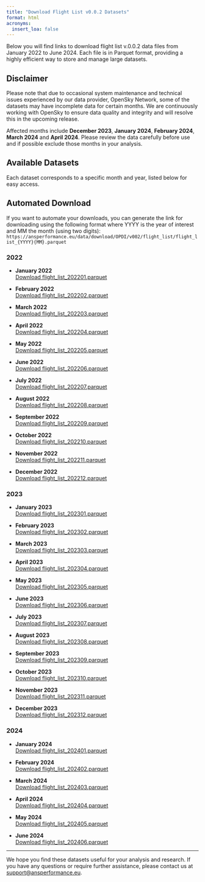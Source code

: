 ```yaml
---
title: "Download Flight List v0.0.2 Datasets"
format: html
acronyms:
  insert_loa: false
---
```


Below you will find links to download flight list v.0.0.2 data files from January 2022 to June 2024. Each file is in Parquet format, providing a highly efficient way to store and manage large datasets.

::: {.callout-caution}
## Disclaimer

Please note that due to occasional system maintenance and technical issues experienced by our data provider, OpenSky Network, some of the datasets may have incomplete data for certain months. We are continuously working with OpenSky to ensure data quality and integrity and will resolve this in the upcoming release. 

Affected months include **December 2023**, **January 2024**, **February 2024**, **March 2024** and **April 2024**. Please review the data carefully before use and if possible exclude those months in your analysis.
:::

## Available Datasets

Each dataset corresponds to a specific month and year, listed below for easy access.

::: {.callout-tip}
## Automated Download

If you want to automate your downloads, you can generate the link for downloading using the following format where YYYY is the year of interest and MM the month (using two digits): 
```https://ansperformance.eu/data/download/OPDI/v002/flight_list/flight_list_{YYYY}{MM}.parquet```
:::

### 2022

- **January 2022**  
  [Download flight_list_202201.parquet](https://ansperformance.eu/data/download/OPDI/v002/flight_list/flight_list_202201.parquet)

- **February 2022**  
  [Download flight_list_202202.parquet](https://ansperformance.eu/data/download/OPDI/v002/flight_list/flight_list_202202.parquet)

- **March 2022**  
  [Download flight_list_202203.parquet](https://ansperformance.eu/data/download/OPDI/v002/flight_list/flight_list_202203.parquet)

- **April 2022**  
  [Download flight_list_202204.parquet](https://ansperformance.eu/data/download/OPDI/v002/flight_list/flight_list_202204.parquet)

- **May 2022**  
  [Download flight_list_202205.parquet](https://ansperformance.eu/data/download/OPDI/v002/flight_list/flight_list_202205.parquet)

- **June 2022**  
  [Download flight_list_202206.parquet](https://ansperformance.eu/data/download/OPDI/v002/flight_list/flight_list_202206.parquet)

- **July 2022**  
  [Download flight_list_202207.parquet](https://ansperformance.eu/data/download/OPDI/v002/flight_list/flight_list_202207.parquet)

- **August 2022**  
  [Download flight_list_202208.parquet](https://ansperformance.eu/data/download/OPDI/v002/flight_list/flight_list_202208.parquet)

- **September 2022**  
  [Download flight_list_202209.parquet](https://ansperformance.eu/data/download/OPDI/v002/flight_list/flight_list_202209.parquet)

- **October 2022**  
  [Download flight_list_202210.parquet](https://ansperformance.eu/data/download/OPDI/v002/flight_list/flight_list_202210.parquet)

- **November 2022**  
  [Download flight_list_202211.parquet](https://ansperformance.eu/data/download/OPDI/v002/flight_list/flight_list_202211.parquet)

- **December 2022**  
  [Download flight_list_202212.parquet](https://ansperformance.eu/data/download/OPDI/v002/flight_list/flight_list_202212.parquet)

### 2023

- **January 2023**  
  [Download flight_list_202301.parquet](https://ansperformance.eu/data/download/OPDI/v002/flight_list/flight_list_202301.parquet)

- **February 2023**  
  [Download flight_list_202302.parquet](https://ansperformance.eu/data/download/OPDI/v002/flight_list/flight_list_202302.parquet)

- **March 2023**  
  [Download flight_list_202303.parquet](https://ansperformance.eu/data/download/OPDI/v002/flight_list/flight_list_202303.parquet)

- **April 2023**  
  [Download flight_list_202304.parquet](https://ansperformance.eu/data/download/OPDI/v002/flight_list/flight_list_202304.parquet)

- **May 2023**  
  [Download flight_list_202305.parquet](https://ansperformance.eu/data/download/OPDI/v002/flight_list/flight_list_202305.parquet)

- **June 2023**  
  [Download flight_list_202306.parquet](https://ansperformance.eu/data/download/OPDI/v002/flight_list/flight_list_202306.parquet)

- **July 2023**  
  [Download flight_list_202307.parquet](https://ansperformance.eu/data/download/OPDI/v002/flight_list/flight_list_202307.parquet)

- **August 2023**  
  [Download flight_list_202308.parquet](https://ansperformance.eu/data/download/OPDI/v002/flight_list/flight_list_202308.parquet)

- **September 2023**  
  [Download flight_list_202309.parquet](https://ansperformance.eu/data/download/OPDI/v002/flight_list/flight_list_202309.parquet)

- **October 2023**  
  [Download flight_list_202310.parquet](https://ansperformance.eu/data/download/OPDI/v002/flight_list/flight_list_202310.parquet)

- **November 2023**  
  [Download flight_list_202311.parquet](https://ansperformance.eu/data/download/OPDI/v002/flight_list/flight_list_202311.parquet)

- **December 2023**  
  [Download flight_list_202312.parquet](https://ansperformance.eu/data/download/OPDI/v002/flight_list/flight_list_202312.parquet)

### 2024

- **January 2024**  
  [Download flight_list_202401.parquet](https://ansperformance.eu/data/download/OPDI/v002/flight_list/flight_list_202401.parquet)

- **February 2024**  
  [Download flight_list_202402.parquet](https://ansperformance.eu/data/download/OPDI/v002/flight_list/flight_list_202402.parquet)

- **March 2024**  
  [Download flight_list_202403.parquet](https://ansperformance.eu/data/download/OPDI/v002/flight_list/flight_list_202403.parquet)

- **April 2024**  
  [Download flight_list_202404.parquet](https://ansperformance.eu/data/download/OPDI/v002/flight_list/flight_list_202404.parquet)

- **May 2024**  
  [Download flight_list_202405.parquet](https://ansperformance.eu/data/download/OPDI/v002/flight_list/flight_list_202405.parquet)

- **June 2024**  
  [Download flight_list_202406.parquet](https://ansperformance.eu/data/download/OPDI/v002/flight_list/flight_list_202406.parquet)

---

We hope you find these datasets useful for your analysis and research. If you have any questions or require further assistance, please contact us at [support@ansperformance.eu](mailto:support@ansperformance.eu).

